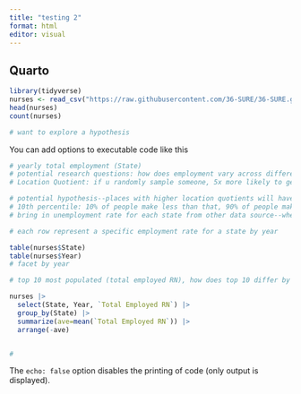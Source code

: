 ```yaml
---
title: "testing 2"
format: html
editor: visual
---
```


## Quarto

```r
library(tidyverse)
nurses <- read_csv("https://raw.githubusercontent.com/36-SURE/36-SURE.github.io/main/data/nurses.csv")
head(nurses)
count(nurses)

# want to explore a hypothesis 


```

You can add options to executable code like this

```r
# yearly total employment (State)
# potential research questions: how does employment vary across different years and is there a relationship between employment rate and hourly wage 
# Location Quotient: if u randomly sample someone, 5x more likely to get a healthcare in this specific state vs nationally; location quotient < 1 would mean 

# potential hypothesis--places with higher location quotients will have higher wages at some percentile; if location quotient is very low, nurses are in high demand, so their wages would be high
# 10th percentile: 10% of people make less than that, 90% of people make more than that 
# bring in unemployment rate for each state from other data source--when unemployment rate goes up, 

# each row represent a specific employment rate for a state by year 

table(nurses$State)
table(nurses$Year)
# facet by year

# top 10 most populated (total employed RN), how does top 10 differ by bottom 10 overall or by year 

nurses |>
  select(State, Year, `Total Employed RN`) |>
  group_by(State) |>
  summarize(ave=mean(`Total Employed RN`)) |>
  arrange(-ave)


#
```

The `echo: false` option disables the printing of code (only output is displayed).
